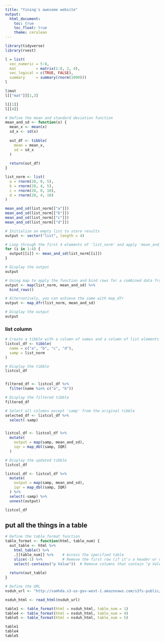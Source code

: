 ```yaml
---
title: "Yining's awesome website"
output: 
  html_document:
    toc: true
    toc_float: true
    theme: cerulean
---
```


```r
library(tidyverse)
library(rvest)
```
```r
l = list(
  vec_numeric = 5:8,
  mat         = matrix(1:8, 2, 4),
  vec_logical = c(TRUE, FALSE),
  summary     = summary(rnorm(1000)))
l

l$mat
l[["mat"]][1,3]

l[[1]]
l[[4]]
```
```r
# Define the mean and standard deviation function
mean_and_sd <- function(x) {
  mean_x <- mean(x)
  sd_x <- sd(x)
  
  out_df <- tibble(
    mean = mean_x,
    sd = sd_x
  )
  
  return(out_df)
}

```

```r
list_norm <- list(
  a = rnorm(20, 0, 5),
  b = rnorm(20, 4, 5),
  c = rnorm(20, 0, 10),
  d = rnorm(20, 4, 10)
)
```

```r
mean_and_sd(list_norm[["a"]])
mean_and_sd(list_norm[["b"]])
mean_and_sd(list_norm[["c"]])
mean_and_sd(list_norm[["d"]])
```
```r
# Initialize an empty list to store results
output <- vector("list", length = 4)

# Loop through the first 4 elements of 'list_norm' and apply 'mean_and_sd'
for (i in 1:4) {
  output[[i]] <- mean_and_sd(list_norm[[i]])
}

# Display the output
output
```


```r
# Using map to apply the function and bind rows for a combined data frame
output <- map(list_norm, mean_and_sd) %>% 
  bind_rows()

# Alternatively, you can achieve the same with map_dfr
output <- map_dfr(list_norm, mean_and_sd)

# Display the output
output
```


### list column
```r
# Create a tibble with a column of names and a column of list elements from list_norm
listcol_df <- tibble(
  name = c("a", "b", "c", "d"),
  samp = list_norm
)

# Display the tibble
listcol_df


filtered_df <- listcol_df %>%
  filter(name %in% c("a", "b"))

# Display the filtered tibble
filtered_df

# Select all columns except 'samp' from the original tibble
selected_df <- listcol_df %>%
  select(-samp)

```
```r

```

```r
listcol_df <- listcol_df %>%
  mutate(
    output = map(samp, mean_and_sd),
    iqr = map_dbl(samp, IQR)
  )

# Display the updated tibble
listcol_df
```
```r
listcol_df <- listcol_df %>%
  mutate(
    output = map(samp, mean_and_sd),
    iqr = map_dbl(samp, IQR)
  ) %>%
  select(-samp) %>%
  unnest(output)

listcol_df
```

## put all the things  in a table

```r
# Define the table_format function
table_format <- function(html, table_num) {
  out_table <- html %>%
    html_table() %>%
    .[[table_num]] %>%    # Access the specified table
    slice(-1) %>%         # Remove the first row (if it's a header or unnecessary row)
    select(-contains("p Value"))  # Remove columns that contain "p Value"
  
  return(out_table)
}

```

```r
# Define the URL
nsduh_url <- "http://samhda.s3-us-gov-west-1.amazonaws.com/s3fs-public/field-uploads/2k15StateFiles/NSDUHsaeShortTermCHG2015.htm"

nsduh_html <- read_html(nsduh_url)

table1 <- table_format(html = nsduh_html, table_num = 1)
table4 <- table_format(html = nsduh_html, table_num = 4)
table5 <- table_format(html = nsduh_html, table_num = 5)

table1
table4
table5
```


